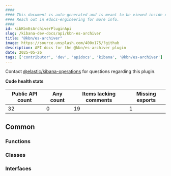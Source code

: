 ```yaml
---
####
#### This document is auto-generated and is meant to be viewed inside our experimental, new docs system.
#### Reach out in #docs-engineering for more info.
####
id: kibKbnEsArchiverPluginApi
slug: /kibana-dev-docs/api/kbn-es-archiver
title: "@kbn/es-archiver"
image: https://source.unsplash.com/400x175/?github
description: API docs for the @kbn/es-archiver plugin
date: 2025-05-26
tags: ['contributor', 'dev', 'apidocs', 'kibana', '@kbn/es-archiver']
---
```




Contact [@elastic/kibana-operations](https://github.com/orgs/elastic/teams/kibana-operations) for questions regarding this plugin.

**Code health stats**

| Public API count  | Any count | Items lacking comments | Missing exports |
|-------------------|-----------|------------------------|-----------------|
| 32 | 0 | 19 | 1 |

## Common

### Functions
<DocDefinitionList data={kbnEsArchiverObj.common.functions}/>

### Classes
<DocDefinitionList data={kbnEsArchiverObj.common.classes}/>

### Interfaces
<DocDefinitionList data={kbnEsArchiverObj.common.interfaces}/>

